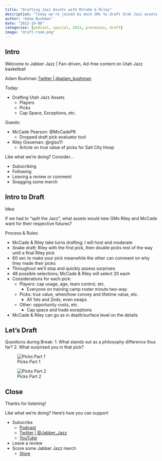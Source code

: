 ```yaml
---
title: "Drafting Jazz Assets with McCade & Riley"
description: "Today we're joined by mock GMs to draft Utah Jazz assets. What would they prioritize for building a team going forward?"
author: "Adam Bushman"
date: "2022-10-06"
categories: [podcast, special, 2023, preseason, draft]
image: "draft-room.png"
---
```


## Intro

Welcome to Jabber Jazz | Fan-driven, Ad-free content on Utah Jazz basketball

Adam Bushman [Twitter | @adam_bushman](https://www.twitter.com/adam_bushman)

Today:

*   Drafting Utah Jazz Assets
    -   Players
    -   Picks
    -   Cap Space, Exceptions, etc.

Guests:

*   McCade Pearson: @McCadeP8
    -   Dropped draft pick evaluator tool
*   Riley Gisseman: @rgiss11
    -   Article on true value of picks for Salt City Hoop


Like what we're doing? Consider...

*   Subscribing
*   Following
*   Leaving a review or comment
*   Snagging some merch


## Intro to Draft

Idea:

If we had to "split the Jazz", what assets would new GMs Riley and McCade want for their respective futures?

Process & Rules:

*   McCade & Riley take turns drafting; I will host and moderate
*   Snake draft; Riley with the first pick, then double picks rest of the way until a final Riley pick
*   60 sec to make your pick meanwhile the other can comment on why they made their picks
*   Throughout we'll stop and quickly assess surprises
*   48 possible selections; McCade & Riley will select 20 each
*   Considerations for each pick:
    -   Players: cap usage, age, team control, etc.
        -   Everyone on training camp roster minuts two-way
    -   Picks: true value, when/how convey and lifetime value, etc.
        -   All 1sts and 2nds, even swaps
    -   Other: opportunity costs, etc.
        -   Cap space and trade exceptions
*   McCade & Riley can go as in depth/surface level on the details

## Let's Draft

Questions during Break:
1.    What stands out as a philosophy difference thus far?
2.    What surprised you in that pick?

![Picks Part 1](picks_part1.png)



![Picks Part 2](picks_part2.png)


## Close

Thanks for listening!

Like what we're doing? Here's how you can support

*   Subscribe
    -   [Podcast](https://linktr.ee/jabberjazz)
    -   [Twitter | @Jabber_Jazz](https://twitter.com/Jabber_Jazz)
    -   [YouTube](https://www.youtube.com/jabberjazz)
*   Leave a review
*   Score some Jabber Jazz merch
    -   [Store](https://jabber-jazz.myspreadshop.com/)
